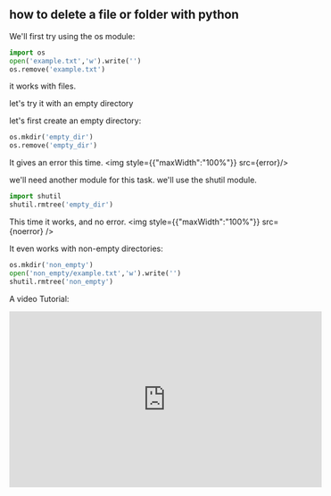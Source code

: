 
## how to delete a file or folder with python

We'll first try using the os module:
```python
import os
open('example.txt','w').write('')
os.remove('example.txt')
```
it works with files.

let's try it with an empty directory

let's first create an empty directory:
```python
os.mkdir('empty_dir')
os.remove('empty_dir')
```
It gives an error this time.
 <img style={{"maxWidth":"100%"}} src={error}/> 

we'll need another module for this task.
we'll use the shutil module.

```python
import shutil
shutil.rmtree('empty_dir')
```

This time it works, and no error.
<img style={{"maxWidth":"100%"}} src={noerror} />

It even works with non-empty directories:
```python
os.mkdir('non_empty')
open('non_empty/example.txt','w').write('')
shutil.rmtree('non_empty')

```

A video Tutorial:
<iframe width="560" height="315" src="https://www.youtube.com/embed/AoOIYJDfjh8" frameborder="0" allow="accelerometer; autoplay; encrypted-media; gyroscope; picture-in-picture" allowfullscreen></iframe>